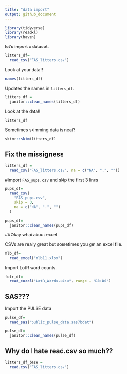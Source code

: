 ```yaml
---
title: "data import"
output: github_document
---
```


```r
library(tidyverse)
library(readxl)
library(haven)
```

let's import a dataset.

```r
litters_df=
  read_csv("FAS_litters.csv")
```

Look at your data!!
```r
names(litters_df)
```

Updates the names in `litters_df`.

```r
litters_df = 
  janitor::clean_names(litters_df)
```

Look at the data!!
```r
litters_df
```

Sometimes skimming data is neat?

```r
skimr::skim(litters_df)
```


## Fix the missigness

```r
litters_df = 
  read_csv("FAS_litters.csv", na = c("NA", ".", ""))
```

#import `FAS_pups.csv` and skip the first 3 lines

```r
pups_df=
  read_csv(
    "FAS_pups.csv",
    skip = 3, 
    na = c("NA", ".", "")
  )   

pups_df=
  janitor::clean_names(pups_df)
```

##Okay what about excel

CSVs are really great but sometimes you get an excel file. 

```r
mlb_df=
  read_excel("mlb11.xlsx")
```

Import LotR word counts.

```r
fotr_df=
  read_excel("LotR_Words.xlsx", range = "B3:D6")
```


## SAS???

Import the PULSE data

```r
pulse_df=
  read_sas("public_pulse_data.sas7bdat")

pulse_df=
  janitor::clean_names(pulse_df)
```


## Why do I hate read.csv so much??

```r
litters_df_base = 
  read.csv("FAS_litters.csv")
```

































